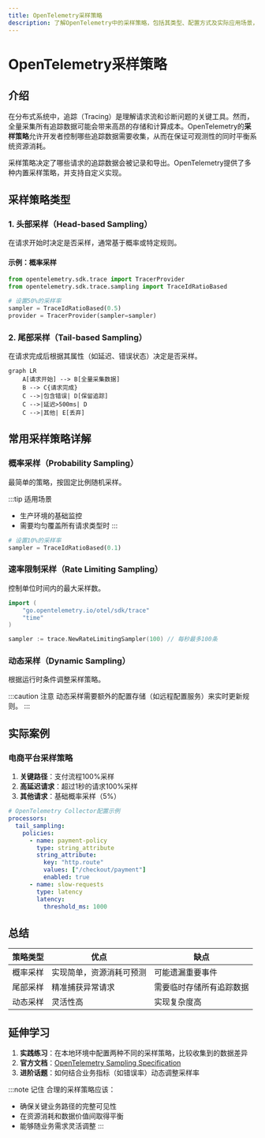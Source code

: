 ```yaml
---
title: OpenTelemetry采样策略
description: 了解OpenTelemetry中的采样策略，包括其类型、配置方式及实际应用场景，帮助初学者优化分布式追踪数据收集。
---
```


# OpenTelemetry采样策略

## 介绍

在分布式系统中，追踪（Tracing）是理解请求流和诊断问题的关键工具。然而，全量采集所有追踪数据可能会带来高昂的存储和计算成本。OpenTelemetry的**采样策略**允许开发者控制哪些追踪数据需要收集，从而在保证可观测性的同时平衡系统资源消耗。

采样策略决定了哪些请求的追踪数据会被记录和导出。OpenTelemetry提供了多种内置采样策略，并支持自定义实现。

## 采样策略类型

### 1. 头部采样（Head-based Sampling）
在请求开始时决定是否采样，通常基于概率或特定规则。

#### 示例：概率采样
```python
from opentelemetry.sdk.trace import TracerProvider
from opentelemetry.sdk.trace.sampling import TraceIdRatioBased

# 设置50%的采样率
sampler = TraceIdRatioBased(0.5)
provider = TracerProvider(sampler=sampler)
```

### 2. 尾部采样（Tail-based Sampling）
在请求完成后根据其属性（如延迟、错误状态）决定是否采样。

```mermaid
graph LR
    A[请求开始] --> B[全量采集数据]
    B --> C{请求完成}
    C -->|包含错误| D[保留追踪]
    C -->|延迟>500ms| D
    C -->|其他| E[丢弃]
```

## 常用采样策略详解

### 概率采样（Probability Sampling）
最简单的策略，按固定比例随机采样。

:::tip 适用场景
- 生产环境的基础监控
- 需要均匀覆盖所有请求类型时
:::

```python
# 设置10%的采样率
sampler = TraceIdRatioBased(0.1)
```

### 速率限制采样（Rate Limiting Sampling）
控制单位时间内的最大采样数。

```go
import (
    "go.opentelemetry.io/otel/sdk/trace"
    "time"
)

sampler := trace.NewRateLimitingSampler(100) // 每秒最多100条
```

### 动态采样（Dynamic Sampling）
根据运行时条件调整采样策略。

:::caution 注意
动态采样需要额外的配置存储（如远程配置服务）来实时更新规则。
:::

## 实际案例

### 电商平台采样策略
1. **关键路径**：支付流程100%采样
2. **高延迟请求**：超过1秒的请求100%采样
3. **其他请求**：基础概率采样（5%）

```yaml
# OpenTelemetry Collector配置示例
processors:
  tail_sampling:
    policies:
      - name: payment-policy
        type: string_attribute
        string_attribute:
          key: "http.route"
          values: ["/checkout/payment"]
          enabled: true
      - name: slow-requests
        type: latency
        latency:
          threshold_ms: 1000
```

## 总结

| 策略类型       | 优点                     | 缺点                     |
|----------------|--------------------------|--------------------------|
| 概率采样       | 实现简单，资源消耗可预测 | 可能遗漏重要事件         |
| 尾部采样       | 精准捕获异常请求         | 需要临时存储所有追踪数据 |
| 动态采样       | 灵活性高                 | 实现复杂度高             |

## 延伸学习

1. **实践练习**：在本地环境中配置两种不同的采样策略，比较收集到的数据差异
2. **官方文档**：[OpenTelemetry Sampling Specification](https://github.com/open-telemetry/opentelemetry-specification/blob/main/specification/trace/sdk.md#sampling)
3. **进阶话题**：如何结合业务指标（如错误率）动态调整采样率

:::note 记住
合理的采样策略应该：
- 确保关键业务路径的完整可见性
- 在资源消耗和数据价值间取得平衡
- 能够随业务需求灵活调整
:::